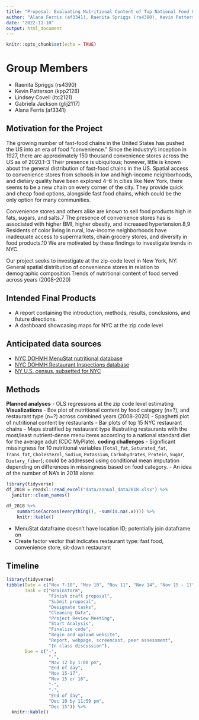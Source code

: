 ```yaml
---
title: "Proposal: Evaluating Nutritional Content of Top National Food Chains in New York City (2017-2018)"
author: "Alana Ferris (af3341), Raenita Spriggs (rs4390), Kevin Patterson (kpp2126), Lindsey Covell (ltc2121), Gabriela Jackson (glij2117)"
date: "2022-11-10"
output: html_document
---
```


```r
knitr::opts_chunk$set(echo = TRUE)
```

# Group Members

* Raenita Spriggs (rs4390)
* Kevin Patterson (kpp2126)
* Lindsey Covell (ltc2121)
* Gabriela Jackson (glij2117)
* Alana Ferris (af3341)

## Motivation for the Project

The growing number of fast-food chains in the United States has pushed the US into an era of food "convenience." Since the industry’s inception in 1927, there are approximately 150 thousand convenience stores across the US as of 2020.1–3 Their presence is ubiquitous; however, little is known about the general distribution of fast-food chains in the US. Spatial access to convenience stores from schools in low and high-income neighborhoods, and dietary quality have been explored 4–6 In cities like New York, there seems to be a new chain on every corner of the city. They provide quick and cheap food options, alongside fast food chains, which could be the only option for many communities. 

Convenience stores and others alike are known to sell food products high in fats, sugars, and salts.7 The presence of convenience stores has is associated with higher BMI, higher obesity, and increased hypertension.8,9 Residents of color living in rural, low-income neighborhoods have inadequate access to supermarkets, chain grocery stores, and diversity in food products.10 We are motivated by these findings to investigate trends in NYC. 

Our project seeks to investigate at the zip-code level in New York, NY:
General spatial distribution of convenience stores in relation to demographic composition
Trends of nutritional content of food served across years (2008-2020)

## Intended Final Products
- A report containing the introduction, methods, results, conclusions, and future directions.
- A dashboard showcasing maps for NYC at the zip code level

## Anticipated data sources
- [NYC DOHMH MenuStat nutritional database](https://www.menustat.org/data.html) 
- [NYC DOHMH Restaurant Inspections database](https://data.cityofnewyork.us/Health/Restaurants-rolled-up-/59dk-tdhz/data)
- [NY U.S. census, subsetted for NYC](https://www.nyc.gov/site/doh/data/data-sets/new-york-city-health-and-nutrition-examination-survey-documentation.page)

## Methods
**Planned analyses**
- OLS regressions at the zip code level estimating  
**Visualizations**
- Box plot of nutritional content by food category (n=?), and restaurant type (n=?) across combined years (2008-2020)
- Spaghetti plot of nutritional content by restaurants
- Bar plots of top 15 NYC restaurant chains
- Maps stratified by restaurant type illustrating restaurants with the most/least nutrient-dense menu items according to a national standard diet for the average adult (CDC MyPlate).
**coding challenges**
- Significant missingness for 10 nutritional variables (`Total_fat`, `Saturated_fat`, `Trans_fat`, `Cholesterol`, `Sodium`, `Potassium`, `Carbohydrates`, `Protein`, `Sugar`, `Dietary_fiber`); could be addressed using conditional mean imputation depending on differences in missingness based on food category.
- An idea of the number of NA’s in 2018 alone:
```r
library(tidyverse)
df_2018 = readxl::read_excel("data/annual_data2018.xlsx") %>%
  janitor::clean_names()

df_2018 %>%
	summarise(across(everything(), ~sum(is.na(.x)))) %>%
	knitr::kable()
```
- MenuStat dataframe doesn’t have location ID; potentially join dataframe on 
- Create factor vector that indicates restaurant type: fast food, convenience store, sit-down restaurant

## Timeline
```r
library(tidyverse)
tibble(Date = c("Nov 7-10", "Nov 10", "Nov 11", "Nov 14", "Nov 15 - 17", "Nov 15/16", "Nov 18", "Dec 5", "Dec 6", "Dec 10", "Dec 16"),
       Task = c("Brainstorm", 
                "Finish draft proposal", 
                "Submit proposal",
                "Designate tasks",
                "Cleaning Data",
                "Project Review Meeting",
                "Start Analysis",
                "Finalize code",
                "Begin and upload website",
                "Report, webpage, screencast, peer assessment",
                "In class discussion"),
       Due = c("-", 
                "-", 
                "Nov 12 by 1:00 pm",
                "End of day",
                "Nov 15-17",
                "Nov 15 or 16",
                "-",
                "-",
                "End of day",
                "Dec 10 by 11:59 pm",
                "Dec 15")) %>%
  knitr::kable()
```

